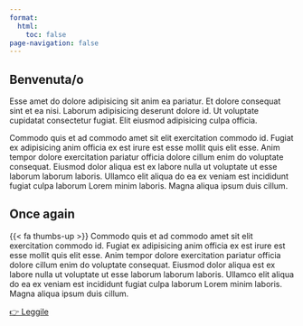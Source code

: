 ```yaml
---
format:
  html:
    toc: false
page-navigation: false
---
```


## Benvenuta/o {.unnumbered}

Esse amet do dolore adipisicing sit anim ea pariatur. Et dolore consequat sint et ea nisi. Laborum adipisicing deserunt dolore id. Ut voluptate cupidatat consectetur fugiat. Elit eiusmod adipisicing culpa officia.

Commodo quis et ad commodo amet sit elit exercitation commodo id. Fugiat ex adipisicing anim officia ex est irure est esse mollit quis elit esse. Anim tempor dolore exercitation pariatur officia dolore cillum enim do voluptate consequat. Eiusmod dolor aliqua est ex labore nulla ut voluptate ut esse laborum laborum laboris. Ullamco elit aliqua do ea ex veniam est incididunt fugiat culpa laborum Lorem minim laboris. Magna aliqua ipsum duis cillum.

## Once again {.unnumbered}

{{< fa thumbs-up >}}  Commodo quis et ad commodo amet sit elit exercitation commodo id. Fugiat ex adipisicing anim officia ex est irure est esse mollit quis elit esse. Anim tempor dolore exercitation pariatur officia dolore cillum enim do voluptate consequat. Eiusmod dolor aliqua est ex labore nulla ut voluptate ut esse laborum laborum laboris. Ullamco elit aliqua do ea ex veniam est incididunt fugiat culpa laborum Lorem minim laboris. Magna aliqua ipsum duis cillum.

[👉 Leggile](prefazione.qmd){.btn-action-primary .btn-action .btn .btn-success .btn-lg}
